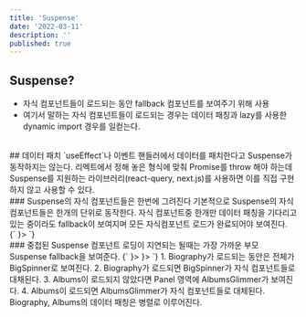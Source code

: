 ```yaml
---
title: 'Suspense'
date: '2022-03-11'
description: ''
published: true
---
```


## Suspense?
- 자식 컴포넌트들이 로드되는 동안 fallback 컴포넌트를 보여주기 위해 사용
- 여기서 말하는 자식 컴포넌트들이 로드되는 경우는 데이터 패칭과 lazy를 사용한 dynamic import 경우를 일컫는다.
<br/>
## 데이터 패치
`useEffect`나 이벤트 핸들러에서 데이터를 패치한다고 Suspense가 동작하지는 않는다.
리엑트에서 정해 놓은 형식에 맞춰 Promise를 throw 해야 하는데 Suspense를 지원하는 라이브러리(react-query, next.js)를 사용하면 
이를 직접 구현하지 않고 사용할 수 있다. 
<br/>
### Suspense의 자식 컴포넌트들은 한번에 그려진다
기본적으로 Suspense의 자식 컴포넌트들은 한개의 단위로 동작한다. 자식 컴포넌트중 한개만 데이터 패칭을 기다리고 있는 중이라도
fallback이 보여지며 모든 자식컴포넌트 로드가 완료되어야 보여진다.
<br />
<CodeBlock>
  {`
  <Suspense fallback={<Loading />}>
    <Biography />
    <Panel>
      <Albums />
    </Panel>
  </Suspense>
`}
</CodeBlock>
<br/>
### 중첩된 Suspense
컴포넌트 로딩이 지연되는 될때는 가장 가까운 부모 Suspense fallback을 보여준다.
<CodeBlock>
{`
  <Suspense fallback={<BigSpinner />}>
    <Biography />
    <Suspense fallback={<AlbumsGlimmer />}>
      <Panel>
        <Albums />
      </Panel>
    </Suspense>
  </Suspense>
`}
</CodeBlock>
1. Biography가 로드되는 동안은 전체가 BigSpinner로 보여진다.
2. Biography가 로드되면 BigSpinner가 자식 컴포넌트들로 대채된다.
3. Albums이 로드되지 않았다면 Panel 영역에 AlbumsGlimmer가 보여진다.
4. Albums이 로드되면 AlbumsGlimmer가 자식 컴포넌트들로 대체된다.
<br/>
Biography, Albums의 데이터 패칭은 병렬로 이루어진다.

